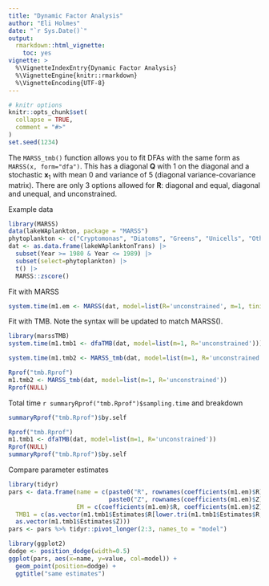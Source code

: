 ```yaml
---
title: "Dynamic Factor Analysis"
author: "Eli Holmes"
date: "`r Sys.Date()`"
output: 
  rmarkdown::html_vignette:
    toc: yes
vignette: >
  %\VignetteIndexEntry{Dynamic Factor Analysis}
  %\VignetteEngine{knitr::rmarkdown}
  %\VignetteEncoding{UTF-8}
---
```


\newcommand{\QQ}{\mathbf{Q}}
\newcommand{\RR}{\mathbf{R}}
\newcommand{\xx}{\mathbf{x}}

```r
# knitr options
knitr::opts_chunk$set(
  collapse = TRUE,
  comment = "#>"
)
set.seed(1234)
```

The `MARSS_tmb()` function allows you to fit DFAs with the same form as `MARSS(x, form="dfa")`. This has a diagonal $\QQ$ with 1 on the diagonal and a stochastic $\xx_1$ with mean 0 and variance of 5 (diagonal variance-covariance matrix). There are only 3 options allowed for $\RR$:
diagonal and equal, diagonal and unequal, and unconstrained.

Example data

```r
library(MARSS)
data(lakeWAplankton, package = "MARSS")
phytoplankton <- c("Cryptomonas", "Diatoms", "Greens", "Unicells", "Other.algae")
dat <- as.data.frame(lakeWAplanktonTrans) |>
  subset(Year >= 1980 & Year <= 1989) |>
  subset(select=phytoplankton) |>
  t() |>
  MARSS::zscore()
```

Fit with MARSS
```r
system.time(m1.em <- MARSS(dat, model=list(R='unconstrained', m=1, tinitx=1), form='dfa', z.score=FALSE, silent = TRUE))
```

Fit with TMB. Note the syntax will be updated to match MARSS().
```r
library(marssTMB)
system.time(m1.tmb1 <- dfaTMB(dat, model=list(m=1, R='unconstrained')))
```

```r
system.time(m1.tmb2 <- MARSS_tmb(dat, model=list(m=1, R='unconstrained'), control=list(fun.opt="nlminb")))
```

```r
Rprof("tmb.Rprof")
m1.tmb2 <- MARSS_tmb(dat, model=list(m=1, R='unconstrained'))
Rprof(NULL)
```
Total time `r summaryRprof("tmb.Rprof")$sampling.time` and breakdown
```r
summaryRprof("tmb.Rprof")$by.self
```

```r
Rprof("tmb.Rprof")
m1.tmb1 <- dfaTMB(dat, model=list(m=1, R='unconstrained'))
Rprof(NULL)
summaryRprof("tmb.Rprof")$by.self
```


Compare parameter estimates
```r
library(tidyr)
pars <- data.frame(name = c(paste0("R", rownames(coefficients(m1.em)$R)),
                            paste0("Z", rownames(coefficients(m1.em)$Z))),
                   EM = c(coefficients(m1.em)$R, coefficients(m1.em)$Z),
  TMB1 = c(as.vector(m1.tmb1$Estimates$R[lower.tri(m1.tmb1$Estimates$R,diag=TRUE)]),
  as.vector(m1.tmb1$Estimates$Z)))
pars <- pars %>% tidyr::pivot_longer(2:3, names_to = "model")
```

```r
library(ggplot2)
dodge <- position_dodge(width=0.5)
ggplot(pars, aes(x=name, y=value, col=model)) +
  geom_point(position=dodge) +
  ggtitle("same estimates")
```
